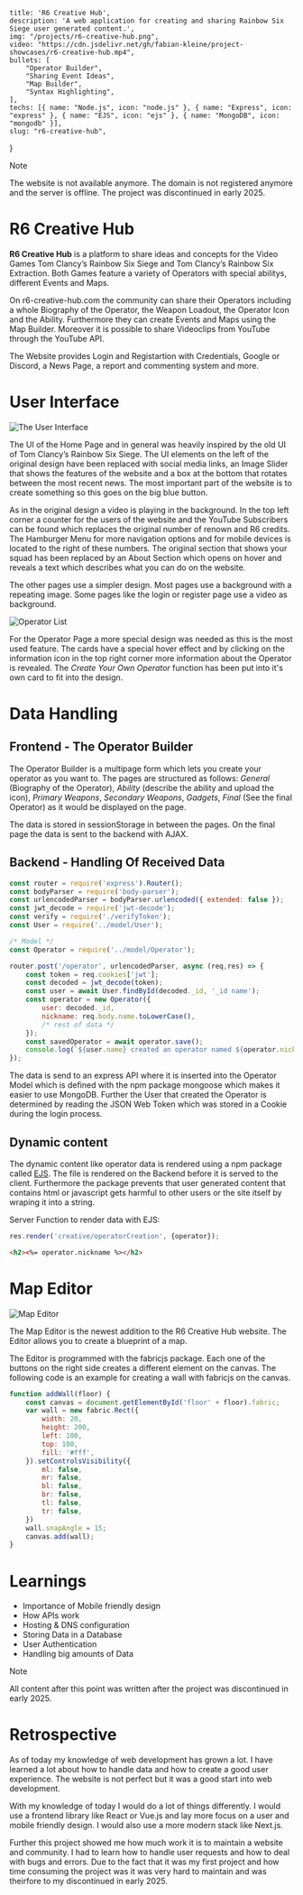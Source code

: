     title: 'R6 Creative Hub',
    description: 'A web application for creating and sharing Rainbow Six Siege user generated content.',
    img: "/projects/r6-creative-hub.png",
    video: "https://cdn.jsdelivr.net/gh/fabian-kleine/project-showcases/r6-creative-hub.mp4",
    bullets: [
        "Operator Builder",
        "Sharing Event Ideas",
        "Map Builder",
        "Syntax Highlighting",
    ],
    techs: [{ name: "Node.js", icon: "node.js" }, { name: "Express", icon: "express" }, { name: "EJS", icon: "ejs" }, { name: "MongoDB", icon: "mongodb" }],
    slug: "r6-creative-hub",
}

> [!NOTE]
> The website is not available anymore. The domain is not registered anymore and the server is offline. The project was discontinued in early 2025.

# R6 Creative Hub

**R6 Creative Hub** is a platform to share ideas and concepts for the Video Games Tom Clancy’s Rainbow Six Siege and Tom Clancy’s Rainbow Six Extraction. Both Games feature a variety of Operators with special abilitys, different Events and Maps.

On r6-creative-hub.com the community can share their Operators including a whole Biography of the Operator, the Weapon Loadout, the Operator Icon and the Ability. Furthermore they can create Events and Maps using the Map Builder. Moreover it is possible to share Videoclips from YouTube through the YouTube API.

The Website provides Login and Registartion with Credentials, Google or Discord, a News Page, a report and commenting system and more.

# User Interface

![The User Interface](/projects/r6-creative-hub/r6-ui.gif)

The UI of the Home Page and in general was heavily inspired by the old UI of Tom Clancy’s Rainbow Six Siege. The UI elements on the left of the original design have been replaced with social media links, an Image Slider that shows the features of the website and a box at the bottom that rotates between the most recent news. The most important part of the website is to create something so this goes on the big blue button.

As in the original design a video is playing in the background. In the top left corner a counter for the users of the website and the YouTube Subscribers can be found which replaces the original number of renown and R6 credits. The Hamburger Menu for more navigation options and for mobile devices is located to the right of these numbers. The original section that shows your squad has been replaced by an About Section which opens on hover and reveals a text which describes what you can do on the website.

The other pages use a simpler design. Most pages use a background with a repeating image. Some pages like the login or register page use a video as background.

![Operator List](/projects/r6-creative-hub/r6-operators.png)

For the Operator Page a more special design was needed as this is the most used feature. The cards have a special hover effect and by clicking on the information icon in the top right corner more information about the Operator is revealed. The *Create Your Own Operator* function has been put into it's own card to fit into the design.

# Data Handling

## Frontend - The Operator Builder

The Operator Builder is a multipage form which lets you create your operator as you want to. The pages are structured as follows: *General* (Biography of the Operator), *Ability* (describe the ability and upload the icon), *Primary Weapons*, *Secondary Weapons*, *Gadgets*, *Final* (See the final Operator) as it would be displayed on the page.

The data is stored in sessionStorage in between the pages. On the final page the data is sent to the backend with AJAX.

## Backend - Handling Of Received Data

```javascript
const router = require('express').Router();
const bodyParser = require('body-parser');
const urlencodedParser = bodyParser.urlencoded({ extended: false });
const jwt_decode = require('jwt-decode');
const verify = require('./verifyToken');
const User = require('../model/User');

/* Model */
const Operator = require('../model/Operator');

router.post('/operator', urlencodedParser, async (req,res) => {
    const token = req.cookies['jwt'];
    const decoded = jwt_decode(token);
    const user = await User.findById(decoded._id, '_id name');
    const operator = new Operator({
        user: decoded._id,
        nickname: req.body.name.toLowerCase(),
        /* rest of data */
    });
    const savedOperator = await operator.save();
    console.log(`${user.name} created an operator named ${operator.nickname}`);
});
```

The data is send to an express API where it is inserted into the Operator Model which is defined with the npm package mongoose which makes it easier to use MongoDB. Further the User that created the Operator is determined by reading the JSON Web Token which was stored in a Cookie during the login process.

## Dynamic content

The dynamic content like operator data is rendered using a npm package called [EJS](https://ejs.co/). The file is rendered on the Backend before it is served to the client. Furthermore the package prevents that user generated content that contains html or javascript gets harmful to other users or the site itself by wraping it into a string.

Server Function to render data with EJS:    

```javascript
res.render('creative/operatorCreation', {operator});
```


```html
<h2><%= operator.nickname %></h2>
```

# Map Editor 

![Map Editor](/projects/r6-creative-hub/map-editor-beta.png)

The Map Editor is the newest addition to the R6 Creative Hub website. The Editor allows you to create a blueprint of a map.

The Editor is programmed with the fabricjs package. Each one of the buttons on the right side creates a different element on the canvas. The following code is an example for creating a wall with fabricjs on the canvas.

```javascript
function addWall(floor) {
    const canvas = document.getElementById('floor' + floor).fabric;
    var wall = new fabric.Rect({
        width: 20,
        height: 200,
        left: 100,
        top: 100,
        fill: '#fff',
    }).setControlsVisibility({
        ml: false,
        mr: false,
        bl: false,
        br: false,
        tl: false,
        tr: false,
    })
    wall.snapAngle = 15;
    canvas.add(wall);
}
```

# Learnings

- Importance of Mobile friendly design
- How APIs work
- Hosting & DNS configuration
- Storing Data in a Database
- User Authentication
- Handling big amounts of Data

> [!NOTE]
> All content after this point was written after the project was discontinued in early 2025.

# Retrospective

As of today my knowledge of web development has grown a lot. I have learned a lot about how to handle data and how to create a good user experience. The website is not perfect but it was a good start into web development.

With my knowledge of today I would do a lot of things differently. I would use a frontend library like React or Vue.js and lay more focus on a user and mobile friendly design. I would also use a more modern stack like Next.js.

Further this project showed me how much work it is to maintain a website and community. I had to learn how to handle user requests and how to deal with bugs and errors. Due to the fact that it was my first project and how time consuming the project was it was very hard to maintain and was theirfore to my discontinued in early 2025.
